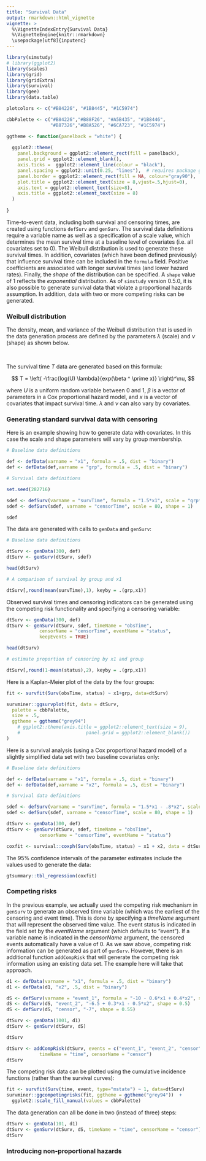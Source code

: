 ```yaml
---
title: "Survival Data"
output: rmarkdown::html_vignette
vignette: >
  %\VignetteIndexEntry{Survival Data}
  %\VignetteEngine{knitr::rmarkdown}
  \usepackage[utf8]{inputenc}
---
```




```r
library(simstudy)
# library(ggplot2)
library(scales)
library(grid)
library(gridExtra)
library(survival)
library(gee)
library(data.table)
```

```r
plotcolors <- c("#B84226", "#1B8445", "#1C5974")

cbbPalette <- c("#B84226","#B88F26", "#A5B435", "#1B8446",
                "#B87326","#B8A526", "#6CA723", "#1C5974") 

ggtheme <- function(panelback = "white") {
  
  ggplot2::theme(
    panel.background = ggplot2::element_rect(fill = panelback),
    panel.grid = ggplot2::element_blank(),
    axis.ticks =  ggplot2::element_line(colour = "black"),
    panel.spacing = ggplot2::unit(0.25, "lines"),  # requires package grid
    panel.border = ggplot2::element_rect(fill = NA, colour="gray90"), 
    plot.title = ggplot2::element_text(size = 8,vjust=.5,hjust=0),
    axis.text = ggplot2::element_text(size=8),
    axis.title = ggplot2::element_text(size = 8)
  )  
  
}
```

Time-to-event data, including both survival and censoring times, are created using functions `defSurv` and `genSurv`. The survival data definitions require a variable name as well as a specification of a scale value, which determines the mean survival time at a baseline level of covariates (i.e. all covariates set to 0). The Weibull distribution is used to generate these survival times. In addition, covariates (which have been defined previously) that influence survival time can be included in the `formula` field. Positive coefficients are associated with longer survival times (and lower hazard rates). Finally, the *shape* of the distribution can be specified. A `shape` value of 1 reflects the *exponential* distribution. As of `simstudy` version 0.5.0, it is also possible to generate survival data that violate a proportional hazards assumption. In addition, data with two or more competing risks can be generated.

### Weibull distribution

The density, mean, and variance of the Weibull distribution that is used in the data generation process are defined by the parameters $\lambda$ (scale) and $\nu$ (shape) as shown below.

\begin{aligned}
f(t) &= \frac{t^{\frac{1}{\nu}-1}}{\lambda \nu} exp\left(-\frac{t^\frac{1}{\nu}}{\lambda}\right) \\
E(T) &= \lambda ^ \nu \Gamma(\nu + 1) \\
Var(T) &= (\lambda^2)^\nu \left( \Gamma(2 \nu + 1) - \Gamma^2(\nu + 1) \right) \\
\end{aligned}

<br>

The survival time $T$ data are generated based on this formula:

$$
T = \left( -\frac{log(U) \lambda}{exp(\beta ^ \prime x)}  \right)^\nu,
$$

where $U$ is a uniform random variable between 0 and 1, $\beta$ is a vector of parameters in a Cox proportional hazard model, and $x$ is a vector of covariates that impact survival time. $\lambda$ and $\nu$ can also vary by covariates.

### Generating standard survival data with censoring

Here is an example showing how to generate data with covariates. In this case the scale and shape parameters will vary by group membership.

```r

# Baseline data definitions

def <- defData(varname = "x1", formula = .5, dist = "binary")
def <- defData(def,varname = "grp", formula = .5, dist = "binary")

# Survival data definitions

set.seed(282716)

sdef <- defSurv(varname = "survTime", formula = "1.5*x1", scale = "grp*50 + (1-grp)*25", shape = "grp*1 + (1-grp)*1.5")
sdef <- defSurv(sdef, varname = "censorTime", scale = 80, shape = 1)

sdef

```

The data are generated with calls to `genData` and `genSurv`:

```r

# Baseline data definitions

dtSurv <- genData(300, def)
dtSurv <- genSurv(dtSurv, sdef)

head(dtSurv)

# A comparison of survival by group and x1

dtSurv[,round(mean(survTime),1), keyby = .(grp,x1)]

```

Observed survival times and censoring indicators can be generated using the competing risk functionality and specifying a censoring variable:

```r
dtSurv <- genData(300, def)
dtSurv <- genSurv(dtSurv, sdef, timeName = "obsTime", 
            censorName = "censorTime", eventName = "status", 
            keepEvents = TRUE)

head(dtSurv)

# estimate proportion of censoring by x1 and group

dtSurv[,round(1-mean(status),2), keyby = .(grp,x1)]
```


Here is a Kaplan-Meier plot of the data by the four groups:


```r
fit <- survfit(Surv(obsTime, status) ~ x1+grp, data=dtSurv)

survminer::ggsurvplot(fit, data = dtSurv,
  palette = cbbPalette,
  size = .5,
  ggtheme = ggtheme("grey94")
    # ggplot2::theme(axis.title = ggplot2::element_text(size = 9),
    #                        panel.grid = ggplot2::element_blank())
)
```

Here is a survival analysis (using a Cox proportional hazard model) of a slightly simplified data set with two baseline covariates only:

```r

# Baseline data definitions

def <- defData(varname = "x1", formula = .5, dist = "binary")
def <- defData(def,varname = "x2", formula = .5, dist = "binary")

# Survival data definitions

sdef <- defSurv(varname = "survTime", formula = "1.5*x1 - .8*x2", scale = 50, shape = 1/2)
sdef <- defSurv(sdef, varname = "censorTime", scale = 80, shape = 1)

dtSurv <- genData(300, def)
dtSurv <- genSurv(dtSurv, sdef, timeName = "obsTime", 
            censorName = "censorTime", eventName = "status")

coxfit <- survival::coxph(Surv(obsTime, status) ~ x1 + x2, data = dtSurv)
```

The 95\% confidence intervals of the parameter estimates include the values used to generate the data:

```r
gtsummary::tbl_regression(coxfit)
```

### Competing risks

In the previous example, we actually used the competing risk mechanism in `genSurv` to generate an observed time variable (which was the earliest of the censoring and event time). This is done by specifying a *timeName* argument that will represent the observed time value. The event status is indicated in the field set by the *eventName* argument (which defaults to "event"). If a variable name is indicated in the *censorName* argument, the censored events automatically have a value of 0. As we saw above, competing risk information can be generated as part of `genSurv`. However, there is an additional function `addCompRisk` that will generate the competing risk information using an existing data set. The example here will take that approach.

```r
d1 <- defData(varname = "x1", formula = .5, dist = "binary")
d1 <- defData(d1, "x2", .5, dist = "binary")

dS <- defSurv(varname = "event_1", formula = "-10 - 0.6*x1 + 0.4*x2", shape = 0.3)
dS <- defSurv(dS, "event_2", "-6.5 + 0.3*x1 - 0.5*x2", shape = 0.5)
dS <- defSurv(dS, "censor", "-7", shape = 0.55)

dtSurv <- genData(1001, d1)
dtSurv <- genSurv(dtSurv, dS)

dtSurv
```

```r
dtSurv <- addCompRisk(dtSurv, events = c("event_1", "event_2", "censor"), 
            timeName = "time", censorName = "censor")
dtSurv
```

The competing risk data can be plotted using the cumulative incidence functions (rather than the survival curves):

```r
fit <- survfit(Surv(time, event, type="mstate") ~ 1, data=dtSurv)
survminer::ggcompetingrisks(fit, ggtheme = ggtheme("grey94"))  + 
  ggplot2::scale_fill_manual(values = cbbPalette)
```

The data generation can all be done in two (instead of three) steps:

```r
dtSurv <- genData(101, d1)
dtSurv <- genSurv(dtSurv, dS, timeName = "time", censorName = "censor")
dtSurv
```

### Introducing non-proportional hazards



